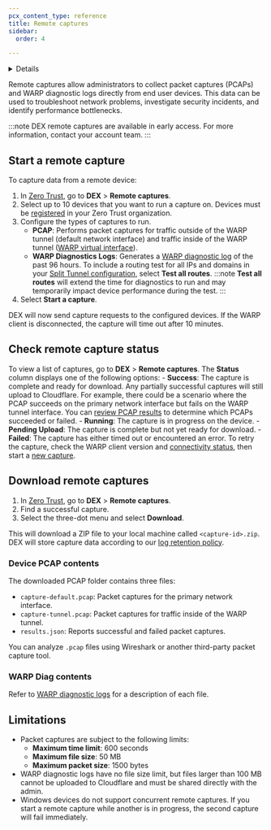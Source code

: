 ```yaml
---
pcx_content_type: reference
title: Remote captures
sidebar:
  order: 4

---
```




<Details header="Feature availability">

| [WARP modes](/cloudflare-one/connections/connect-devices/warp/configure-warp/warp-modes/) | [Zero Trust plans](https://www.cloudflare.com/teams-pricing/) |
| ----------------------------------------------------------------------------------------- | ------------------------------------------------------------- |
| All modes                                                                                 | All plans                                                     |

| System   | Availability | Minimum WARP version |
| -------- | ------------ | -------------------- |
| Windows  | ✅            | 2024.9.346.0         |
| macOS    | ✅            | 2024.9.346.0         |
| Linux    | ✅            | 2024.9.346.0         |
| iOS      | ❌            |                      |
| Android  | ❌            |                      |
| ChromeOS | ❌            |                      |

</Details>

Remote captures allow administrators to collect packet captures (PCAPs) and WARP diagnostic logs directly from end user devices. This data can be used to troubleshoot network problems, investigate security incidents, and identify performance bottlenecks.

:::note
DEX remote captures are available in early access. For more information, contact your account team.
:::


## Start a remote capture

To capture data from a remote device:

1. In [Zero Trust](https://one.dash.cloudflare.com/), go to **DEX** > **Remote captures**.
2. Select up to 10 devices that you want to run a capture on. Devices must be [registered](/cloudflare-one/connections/connect-devices/warp/deployment/) in your Zero Trust organization.
3. Configure the types of captures to run.
	- **PCAP**: Performs packet captures for traffic outside of the WARP tunnel (default network interface) and traffic inside of the WARP tunnel ([WARP virtual interface](/cloudflare-one/connections/connect-devices/warp/configure-warp/route-traffic/warp-architecture/#ip-traffic)).
	- **WARP Diagnostics Logs**: Generates a [WARP diagnostic log](/cloudflare-one/connections/connect-devices/warp/troubleshooting/warp-logs/#warp-diag-logs) of the past 96 hours. To include a routing test for all IPs and domains in your [Split Tunnel configuration](/cloudflare-one/connections/connect-devices/warp/configure-warp/route-traffic/split-tunnels/), select **Test all routes**.
	:::note
	**Test all routes** will extend the time for diagnostics to run and may temporarily impact device performance during the test.
	:::
4. Select **Start a capture**.

DEX will now send capture requests to the configured devices. If the WARP client is disconnected, the capture will time out after 10 minutes.

## Check remote capture status

To view a list of captures, go to **DEX** > **Remote captures**. The **Status** column displays one of the following options:
	- **Success**: The capture is complete and ready for download. Any partially successful captures will still upload to Cloudflare. For example, there could be a scenario where the PCAP succeeds on the primary network interface but fails on the WARP tunnel interface. You can [review PCAP results](/cloudflare-one/insights/dex/remote-captures/#download-remote-captures) to determine which PCAPs succeeded or failed.
	- **Running**: The capture is in progress on the device.
	- **Pending Upload**: The capture is complete but not yet ready for download.
	- **Failed**: The capture has either timed out or encountered an error. To retry the capture, check the WARP client version and [connectivity status](/cloudflare-one/insights/dex/fleet-status/), then start a [new capture](/cloudflare-one/insights/dex/remote-captures/#start-a-remote-capture).

## Download remote captures

1. In [Zero Trust](https://one.dash.cloudflare.com/), go to **DEX** > **Remote captures**.
2. Find a successful capture.
3. Select the three-dot menu and select **Download**.

This will download a ZIP file to your local machine called `<capture-id>.zip`. DEX will store capture data according to our [log retention policy](/cloudflare-one/insights/logs/#log-retention).

### Device PCAP contents

The downloaded PCAP folder contains three files:
- `capture-default.pcap`: Packet captures for the primary network interface.
- `capture-tunnel.pcap`: Packet captures for traffic inside of the WARP tunnel.
- `results.json`: Reports successful and failed packet captures.

You can analyze `.pcap` files using Wireshark or another third-party packet capture tool.

### WARP Diag contents

Refer to [WARP diagnostic logs](/cloudflare-one/connections/connect-devices/warp/troubleshooting/warp-logs/#warp-diag-logs) for a description of each file.

## Limitations

- Packet captures are subject to the following limits:
	- **Maximum time limit**: 600 seconds
	- **Maximum file size**: 50 MB
	- **Maximum packet size**: 1500 bytes
- WARP diagnostic logs have no file size limit, but files larger than 100 MB cannot be uploaded to Cloudflare and must be shared directly with the admin.
- Windows devices do not support concurrent remote captures. If you start a remote capture while another is in progress, the second capture will fail immediately.
